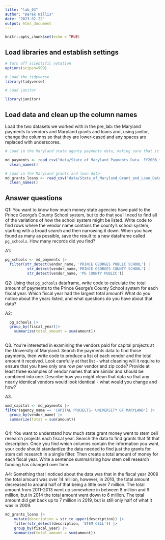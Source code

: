 ```yaml
---
title: "lab_03"
author: "Derek Willis"
date: "2023-02-22"
output: html_document
---
```


```r
knitr::opts_chunk$set(echo = TRUE)
```

## Load libraries and establish settings

```r
# Turn off scientific notation
options(scipen=999)

# Load the tidyverse
library(tidyverse)

# Load janitor

library(janitor)
```

## Load data and clean up the column names

Load the two datasets we worked with in the pre_lab: the Maryland payments to vendors and Maryland grants and loans and, using janitor, change the columns so that they are lower-cased and any spaces are replaced with underscores.

```r
# Load in the Maryland state agency payments data, making sure that it correctly sets the datatypes using all of the rows

md_payments <- read_csv("data/State_of_Maryland_Payments_Data__FY2008_to_FY2024.csv") |> 
  clean_names()

# Load in the Maryland grants and loan data
md_grants_loans <- read_csv("data/State_of_Maryland_Grant_and_Loan_Data__FY2009_to_FY2022.csv") |>
  clean_names()
```

## Answer questions

Q1: You want to know how much money state agencies have paid to the Prince George's County School system, but to do that you'll need to find all of the variations of how the school system might be listed. Write code to find rows where the vendor name contains the county's school system, starting with a broad search and then narrowing it down. When you have found as many as possible, save the result to a new dataframe called `pg_schools`. How many records did you find?

A1:

```r

pg_schools <- md_payments |>
  filter(str_detect(vendor_name, 'PRINCE GEORGES PUBLIC SCHOOL') |
          str_detect(vendor_name,'PRINCE GEORGES COUNTY SCHOOL') |
          str_detect(vendor_name, 'PG COUNTY PUBLIC'))
```

Q2: Using that `pg_schools` dataframe, write code to calculate the total amount of payments to the Prince George's County School system for each fiscal year. Which fiscal year had the largest total amount? What do you notice about the years listed, and what questions do you have about that data?

A2:

```r
  pg_schools |>
  group_by(fiscal_year)|>
    summarize(total_amount = sum(amount))
 
```

Q3. You're interested in examining the vendors paid for capital projects at the University of Maryland. Search the payments data to find those payments, then write code to produce a list of each vendor and the total amount it received. Look carefully at that list - what cleaning will it require to ensure that you have only one row per vendor and zip code? Provide at least three examples of vendor names that are similar and should be combined into one. Describe how you might clean that data so that any nearly identical vendors would look identical - what would you change and how?

A3.

```r
umd_capital <- md_payments |>
filter(agency_name == 'CAPITAL PROJECTS- UNIVERSITY OF MARYLAND') |>
  group_by(vendor_name) |>
  summarize(total = sum(amount))
  
```

Q4: You want to understand how much state grant money went to stem cell research projects each fiscal year. Search the data to find grants that fit that description. Once you find which columns contain the information you want, your code should standardize the data needed to find just the grants for stem cell research in a single filter. Then create a total amount of money for each fiscal year. Write a sentence summarizing how stem cell research funding has changed over time.

A4: Something that I noticed about the data was that in the fiscal year 2009 the total amount was over 14 million, however, in 2010, the total amount decreased to around half of that being a little over 7 million. The total amount from 2011-2013 went up somewhere in between 8 million and 9 million, but in 2014 the total amount went down to 6 million. The total amount did get back up to 7 million in 2019, but is still only half of what it was in 2009.

```r
md_grants_loans |>
    mutate(description = str_to_upper(description)) |>
    filter(str_detect(description, 'STEM CELL')) |>
    group_by(fiscal_year) |>
    summarize(total_amount = sum(amount))
```
